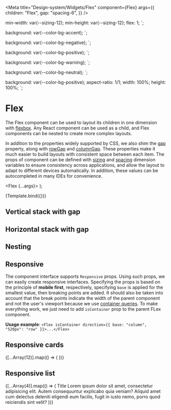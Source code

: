 
<Meta
  title="Design-system/Widgets/Flex"
  component={Flex}
  args={{
    children: "Flex",
    gap: "spacing-6",
  }}
/>

  min-width: var(--sizing-12);
  min-height: var(--sizing-12);
  flex: 1;
`;

  background: var(--color-bg-accent);
`;

  background: var(--color-bg-negative);
`;

  background: var(--color-bg-positive);
`;

  background: var(--color-bg-warning);
`;

  background: var(--color-bg-neutral);
`;

  background: var(--color-bg-positive);
  aspect-ratio: 1/1;
  width: 100%;
  height: 100%;
`;

# Flex

The Flex component can be used to layout its children in one dimension with [flexbox](https://developer.mozilla.org/en-US/docs/Web/CSS/CSS_Flexible_Box_Layout/Basic_Concepts_of_Flexbox). Any React component can be used as a child, and Flex components can be nested to create more complex layouts.

In addition to the properties widely supported by CSS, we also shim the [gap](https://developer.mozilla.org/en-US/docs/Web/CSS/gap) property, along with [rowGap](https://developer.mozilla.org/en-US/docs/Web/CSS/row-gap) and [columnGap](https://developer.mozilla.org/en-US/docs/Web/CSS/column-gap). These properties make it much easier to build layouts with consistent space between each item.
The props of component can be defined with [sizing](/?path=/docs/design-system-theme-theme--sizing) and [spacing](http://localhost:6006/?path=/docs/design-system-theme-theme--spacing) dimension variables to ensure consistency across applications, and allow the layout to adapt to different devices automatically. In addition, these values can be autocompleted in many IDEs for convenience.

  <Flex {...args}>
    <StyledNegativeBlock />
    <StyledPositiveBlock />
    <StyledWarningBlock />
  </Flex>
);

<Canvas>
  <Story name="Flex">{Template.bind({})}</Story>
</Canvas>

<ArgsTable story="Flex" of={Flex} />

## Vertical stack with gap

<Canvas>
  <Story name="Vertical stack">
    <Flex direction="column" gap="spacing-2">
      <StyledNegativeBlock />
      <StyledPositiveBlock />
      <StyledWarningBlock />
    </Flex>
  </Story>
</Canvas>

## Horizontal stack with gap

<Canvas>
  <Story name="Horizontal stack">
    <Flex gap="spacing-2">
      <StyledNegativeBlock />
      <StyledPositiveBlock />
      <StyledWarningBlock />
    </Flex>
  </Story>
</Canvas>

## Nesting

<Canvas>
  <Story name="Nesting">
    <Flex direction="column" gap="spacing-2" width="100%">
      <StyledAccentBlock />
      <Flex gap="spacing-2" height="sizing-40">
        <StyledNegativeBlock />
        <StyledPositiveBlock />
        <StyledNeutralBlock />
      </Flex>
      <StyledWarningBlock />
    </Flex>
  </Story>
</Canvas>

## Responsive

The component interface supports `Responsive` props. Using such props, we can easily create responsive interfaces.
Specifying the props is based on the principle of **mobile first**, respectively, specifying `base` is applied for the smallest value, then breaking points are added.
It should also be taken into account that the break points indicate the width of the parent component and not the user's viewport because we use [container queries](https://developer.mozilla.org/en-US/docs/Web/CSS/CSS_container_queries).
To make everything work, we just need to add `isContainer` prop to the parent FLex component.

**Usage example**: `<Flex isContainer direction={{ base: "column", "520px": "row" }}>...</Flex>`

## Responsive cards

<Canvas>
  <Story name="Responsive cards">
    <Flex isContainer gap="spacing-2" width="100%" wrap>
      {[...Array(12)].map(() => (
        <Flex
          flex="1"
          minWidth={{
            base: "44%",
            "400px": "30%",
            "680px": "22%",
            "926px": "14%",
          }}
        >
          <StyledResponsiveBlock />
        </Flex>
      ))}
    </Flex>
  </Story>
</Canvas>

## Responsive list

<Canvas>
  <Story name="Responsive list">
    <Flex
      direction={{ base: "row", "520px": "column" }}
      gap="spacing-6"
      wrap
      isContainer
    >
      {[...Array(4)].map(() => (
        <Flex
          direction={{ base: "column", "520px": "row" }}
          flex={{ base: "0", "320px": "1", "520px": "none" }}
          gap="spacing-4"
          minWidth={{ base: "100%", "320px": "45%", "520px": "100%" }}
        >
          <Flex flex="1" maxWidth={{ base: "100%", "520px": "sizing-38" }}>
            <StyledResponsiveBlock />
          </Flex>
          <Flex direction="column" flex="1" gap="spacing-4">
            <Text variant="subtitle">Title</Text>
            <Text>
              Lorem ipsum dolor sit amet, consectetur adipisicing elit. Autem
              consequuntur explicabo quia veniam? Aliquid amet cum delectus
              deleniti eligendi eum facilis, fugit in iusto nemo, porro quod
              reiciendis sint velit?
            </Text>
          </Flex>
        </Flex>
      ))}
    </Flex>
  </Story>
</Canvas>
